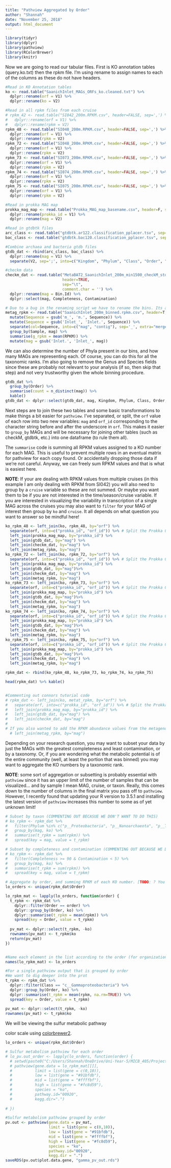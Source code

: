 ```yaml
---
title: "Pathview Aggregated by Order"
author: "Shannah"
date: "November 25, 2018"
output: html_document
---
```


```r
library(tidyr)
library(dplyr)
library(pathview)
library(RColorBrewer)
library(knitr)
```

Now we are going to read our tabular files. First is KO annotation tables (query.ko.txt) then the rpkm file. I'm using rename to assign names to each of the columns as these do not have headers.

```r

#Read in KO Annotation tables
ko <- read.table("SaanichInlet_MAGs_ORFs_ko.cleaned.txt") %>% 
  dplyr::rename(orf = V1) %>% 
  dplyr::rename(ko = V2)

#Read in all rpkm files from each cruise
# rpkm_42 <- read.table("SI042_200m.RPKM.csv", header=FALSE, sep=',') %>% 
#   dplyr::rename(orf = V1) %>% 
#   dplyr::rename(rpkm = V2)
rpkm_48 <- read.table("SI048_200m.RPKM.csv", header=FALSE, sep=',') %>% 
  dplyr::rename(orf = V1) %>% 
  dplyr::rename(rpkm = V2)
rpkm_72 <- read.table("SI048_200m.RPKM.csv", header=FALSE, sep=',') %>% 
  dplyr::rename(orf = V1) %>% 
  dplyr::rename(rpkm = V2)
rpkm_73 <- read.table("SI073_200m.RPKM.csv", header=FALSE, sep=',') %>% 
  dplyr::rename(orf = V1) %>% 
  dplyr::rename(rpkm = V2)
rpkm_74 <- read.table("SI074_200m.RPKM.csv", header=FALSE, sep=',') %>% 
  dplyr::rename(orf = V1) %>% 
  dplyr::rename(rpkm = V2)
rpkm_75 <- read.table("SI075_200m.RPKM.csv", header=FALSE, sep=',') %>% 
  dplyr::rename(orf = V1) %>% 
  dplyr::rename(rpkm = V2)

#Read in prokka MAG map
prokka_mag_map <- read.table("Prokka_MAG_map_basename.csv", header=F, sep=',') %>% 
  dplyr::rename(prokka_id = V1) %>% 
  dplyr::rename(mag = V2)

#Read in gtdbtk files
arc_class <- read.table("gtdbtk.ar122.classification_pplacer.tsv", sep="\t")
bac_class <- read.table("gtdbtk.bac120.classification_pplacer.tsv", sep="\t")

#Combine archaea and bacteria gtdb files
gtdb_dat <- rbind(arc_class, bac_class) %>% 
  dplyr::rename(mag = V1) %>% 
  separate(V2, sep=';', into=c("Kingdom", "Phylum", "Class", "Order", "Family", "Genus", "Species"))

#checkm data
checkm_dat <- read.table("MetaBAT2_SaanichInlet_200m_min1500_checkM_stdout.tsv",
                         header=TRUE,
                         sep="\t",
                         comment.char = '') %>% 
  dplyr::rename(mag = Bin.Id) %>% 
  dplyr::select(mag, Completeness, Contamination)

# Due to a bug in the renaming script we have to rename the bins. Its a bit hacky but works using tidyverse functions
metag_rpkm <- read.table("SaanichInlet_200m_binned.rpkm.csv", header=T, sep=',') %>% 
  mutate(Sequence = gsub('m_', 'm.', Sequence)) %>% 
  mutate(Sequence = gsub('Inlet_', 'Inlet.', Sequence)) %>% 
  separate(col=Sequence, into=c("mag", "contig"), sep='_', extra="merge") %>% 
  group_by(Sample, mag) %>% 
  summarise(g_rpkm = mean(RPKM)) %>% 
  mutate(mag = gsub('Inlet.', 'Inlet_', mag))
```

We can also determine the number of Phyla present in our bins, and how many MAGs are representing each. Of course, you can do this for all the taxonomic ranks. I'm also going to remove the Genus and Species fields since these are probably not relevant to your analysis (if so, then skip that step) and not very trustworthy given the whole binning procedure.
```r
gtdb_dat %>% 
  group_by(Order) %>% 
  summarise(count = n_distinct(mag)) %>% 
  kable()
gtdb_dat <- dplyr::select(gtdb_dat, mag, Kingdom, Phylum, Class, Order, Family)
```

Next steps are to join these two tables and some basic transformations to make things a bit easier for `pathview`. 
I've separated, or split, the `orf` value of each row into two new variables: `mag` and `orf_id` corresponding to the character string before and after the underscore in `orf`. This makes it easier to `group_by` MAGs and will be necessary for joining other tables (such as checkM, gtdbtk, etc.) into one dataframe (to rule them all).

The `summarise` code is summing all RPKM values assigned to a KO number for each MAG. This is useful to prevent multiple rows in an eventual matrix for pathview for each copy found. Or accidentally dropping those data if we're not careful. Anyway, we can freely sum RPKM values and that is what is easiest here.

__NOTE__: If your are dealing with RPKM values from multiple cruises (in this example I am only dealing with RPKM from SI042) you will also need to group by a `cruise` variable so these are not summed. Or maybe you want them to be if you are not interested in the time/season/cruise variable. 
If you are interested in visualizing the variability in transcription of a single MAG across the cruises you may also want to `filter` for your MAG of interest then group by `ko` and `cruise`. It all depends on what question you want to answer so be mindful here!

```r
ko_rpkm_48 <- left_join(ko, rpkm_48, by="orf") %>% 
  separate(orf, into=c("prokka_id", "orf_id")) %>% # Split the Prokka ORF names into MAG identifier and ORF
  left_join(prokka_mag_map, by="prokka_id") %>% 
  left_join(gtdb_dat, by="mag") %>%
  left_join(checkm_dat, by="mag") %>%
  left_join(metag_rpkm, by="mag")
ko_rpkm_72 <- left_join(ko, rpkm_72, by="orf") %>% 
  separate(orf, into=c("prokka_id", "orf_id")) %>% # Split the Prokka ORF names into MAG identifier and ORF
  left_join(prokka_mag_map, by="prokka_id") %>% 
  left_join(gtdb_dat, by="mag")%>%
  left_join(checkm_dat, by="mag") %>%
  left_join(metag_rpkm, by="mag")
ko_rpkm_73 <- left_join(ko, rpkm_73, by="orf") %>% 
  separate(orf, into=c("prokka_id", "orf_id")) %>% # Split the Prokka ORF names into MAG identifier and ORF
  left_join(prokka_mag_map, by="prokka_id") %>% 
  left_join(gtdb_dat, by="mag")%>%
  left_join(checkm_dat, by="mag") %>%
  left_join(metag_rpkm, by="mag")
ko_rpkm_74 <- left_join(ko, rpkm_74, by="orf") %>% 
  separate(orf, into=c("prokka_id", "orf_id")) %>% # Split the Prokka ORF names into MAG identifier and ORF
  left_join(prokka_mag_map, by="prokka_id") %>% 
  left_join(gtdb_dat, by="mag")%>%
  left_join(checkm_dat, by="mag") %>%
  left_join(metag_rpkm, by="mag")
ko_rpkm_75 <- left_join(ko, rpkm_75, by="orf") %>% 
  separate(orf, into=c("prokka_id", "orf_id")) %>% # Split the Prokka ORF names into MAG identifier and ORF
  left_join(prokka_mag_map, by="prokka_id") %>% 
  left_join(gtdb_dat, by="mag")%>%
  left_join(checkm_dat, by="mag") %>%
  left_join(metag_rpkm, by="mag")

rpkm_dat <- rbind(ko_rpkm_48, ko_rpkm_73, ko_rpkm_74, ko_rpkm_75)

head(rpkm_dat) %>% kable()


#Commenting out connors tutorial code
# rpkm_dat <- left_join(ko, metat_rpkm, by="orf") %>%
#   separate(orf, into=c("prokka_id", "orf_id")) %>% # Split the Prokka ORF names into MAG identifier and ORF number for joining
#   left_join(prokka_mag_map, by="prokka_id") %>% 
#   left_join(gtdb_dat, by="mag") %>% 
#   left_join(checkm_dat, by="mag")
#
# If you also wanted to add the RPKM abundance values from the metagenome:
  # left_join(metag_rpkm, by="mag")
```

Depending on your research question, you may want to subset your data by just the MAGs with the greatest completeness and least contamination, or by a taxonomy. Or, if you are wondering what the metabolic potential is of the entire community (well, at least the portion that was binned) you may want to aggregate the KO numbers by a taxonomic rank. 

__NOTE__: some sort of aggregation or subsetting is probably essential with `pathview` since it has an upper limit of the number of samples that can be visualized... and by sample I mean MAG, cruise, or taxon. Really, this comes down to the number of columns in the final matrix you pass off to `pathview`. However, I recently found that updating your R version to 3.5.1 and installing the latest version of `pathview` increases this number to some as of yet unknown limit!

```r
# Subset by taxon (COMMENTING OUT BECASUE WE DON'T WANT TO DO THIS)
# ko_rpkm <- rpkm_dat %>%
#   filter(Phylum %in% c("p__Proteobacteria", "p__Nanoarchaeota", "p__Thermoplasmatota")) %>%
#   group_by(mag, ko) %>% 
#   summarise(t_rpkm = sum(rpkm)) %>% 
#   spread(key = mag, value = t_rpkm)

# Subset by completeness and contamination (COMMENTING OUT BECAUSE WE DON'T WANT TO DO THIS)
# ko_rpkm <- rpkm_dat %>% 
#   filter(Completeness >= 90 & Contamination < 5) %>% 
#   group_by(mag, ko) %>% 
#   summarise(t_rpkm = sum(rpkm)) %>% 
#   spread(key = mag, value = t_rpkm)

# Aggregate by order, and summing RPKM of each KO number. [TODO: ? You could use mean() instead.]
lo_orders <- unique(rpkm_dat$Order)

lo_rpkm_mat <- lapply(lo_orders, function(order) {
  t_rpkm <- rpkm_dat %>%
    dplyr::filter(Order == order) %>%
    dplyr::group_by(Order, ko) %>% 
    dplyr::summarise(t_rpkm = mean(rpkm)) %>% 
    spread(key = Order, value = t_rpkm)
    
  pv_mat <- dplyr::select(t_rpkm, -ko)
  rownames(pv_mat) <- t_rpkm$ko
  return(pv_mat)
})


#Name each element in the list according to the order (for organization)
names(lo_rpkm_mat) <- lo_orders

#For a single pathview output that is grouped by order
#We want to dig deeper into the prot
t_rpkm <- rpkm_dat %>%
  dplyr::filter(Class == "c__Gammaproteobacteria") %>%
  dplyr::group_by(Order, ko) %>% 
  dplyr::summarise(t_rpkm = mean(rpkm, na.rm=TRUE)) %>% 
  spread(key = Order, value = t_rpkm)
  
pv_mat <- dplyr::select(t_rpkm, -ko)
rownames(pv_mat) <- t_rpkm$ko

```

We will be viewing the sulfur metabolic pathway

color scale using [colorbrewer2](http://colorbrewer2.org/#type=sequential&scheme=BuGn&n=3). 

```r
lo_orders <- unique(rpkm_dat$Order)

# Sulfur metabolism pathview for each order
# lo_pv.out_order <- lapply(lo_orders, function(order) {
  # setwd(paste0("C:/Users/Shannah/OneDrive/Uni-Year-5/MICB_405/Project2/pathview_output/", order, "/"))
  # pathview(gene.data = lo_rpkm_mat[[]],
  #          limit = list(gene = c(0,10)),
  #          low = list(gene = "#91bfdb"),
  #          mid = list(gene = "#ffffbf"),
  #          high = list(gene = "#fc8d59"),
  #          species = "ko",
  #          pathway.id="00920",
  #          kegg.dir=".")
  
# })

#Sulfur metabolism pathview grouped by order
pv.out <- pathview(gene.data = pv_mat,
                   limit = list(gene = c(0,10)),
                   low = list(gene = "#91bfdb"),
                   mid = list(gene = "#ffffbf"),
                   high = list(gene = "#fc8d59"),
                   species = "ko",
                   pathway.id="00920",
                   kegg.dir = ".")
saveRDS(pv.out$plot.data.gene, "gamma_pv_out.rds")

```



